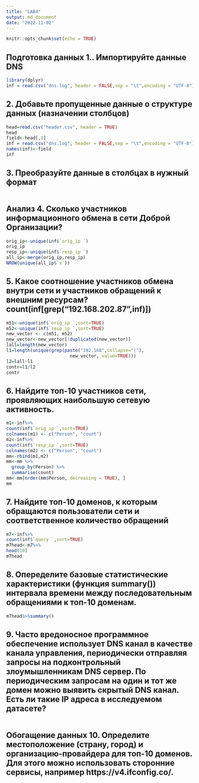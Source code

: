 ```yaml
---
title: "LAB4"
output: md_document
date: "2022-11-02"
---
```

```r
knitr::opts_chunk$set(echo = TRUE)
```

## Подготовка данных 1.. Импортируйте данные DNS
```r
library(dplyr)
inf = read.csv("dns.log", header = FALSE,sep = "\t",encoding = "UTF-8")
```

## 2. Добавьте пропущенные данные о структуре данных (назначении столбцов)
```r
head=read.csv("header.csv", header = TRUE)
head
field<-head[,1]
inf = read.csv("dns.log", header = FALSE,sep = "\t",encoding = "UTF-8")
names(inf)<-field
inf
```

## 3. Преобразуйте данные в столбцах в нужный формат
```r

```

## Анализ 4. Сколько участников информационного обмена в сети Доброй Организации?
```r
orig_ip<-unique(inf$`orig_ip `)
orig_ip
resp_ip<-unique(inf$`resp_ip `)
all_ip<-merge(orig_ip,resp_ip)
NROW(unique(all_ip$`x`))
```

## 5. Какое соотношение участников обмена внутри сети и участников обращений к внешним ресурсам?count(inf[grep("192.168.202.87",inf)])
```r
m51<-unique(inf$`orig_ip `,sort=TRUE)
m52<-unique(inf$`resp_ip `,sort=TRUE)
new_vector <- c(m51, m52)
new_vector<-new_vector[!duplicated(new_vector)]
lall=length(new_vector)
l1=length(unique(grep(paste("192.168",collapse="|"), 
                        new_vector, value=TRUE)))
l2=lall-l1
contr=l1/l2
contr

```

## 6. Найдите топ-10 участников сети, проявляющих наибольшую сетевую активность.
```r

m1<-inf%>%
count(inf$`orig_ip `,sort=TRUE)
colnames(m1) <- c("Person", "count")
m2<-inf%>%
count(inf$`resp_ip `,sort=TRUE)
colnames(m2) <- c("Person", "count")
mm<-rbind(m1,m2)
mm<-mm %>%
  group_by(Person) %>%
  summarise(count)
mm<-mm[order(mm$Person, decreasing = TRUE), ]   
mm
```

## 7. Найдите топ-10 доменов, к которым обращаются пользователи сети и соответственное количество обращений
```r
m7<-inf%>%
count(inf$`query `,sort=TRUE)
m7head<-m7%>%
head(10)
m7head
```

## 8. Опеределите базовые статистические характеристики (функция summary()) интервала времени между последовательным обращениями к топ-10 доменам.
```r
m7head%>%summary()
```

## 9. Часто вредоносное программное обеспечение использует DNS канал в качестве канала управления, периодически отправляя запросы на подконтрольный злоумышленникам DNS сервер. По периодическим запросам на один и тот же домен можно выявить скрытый DNS канал. Есть ли такие IP адреса в исследуемом датасете?
```r

```

## Обогащение данных 10. Определите местоположение (страну, город) и организацию-провайдера для топ-10 доменов. Для этого можно использовать сторонние сервисы, например https://v4.ifconfig.co/.
```r

```
